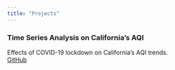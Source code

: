 ```yaml
---
title: "Projects"
---
```


### Time Series Analysis on California's AQI

Effects of COVID-19 lockdown on California's AQI trends.
\
[GitHub](https://github.com/MSTeo01/Time-Series-Analysis-on-the-Effect-of-COVID-on-California-Air-Quality-Index)